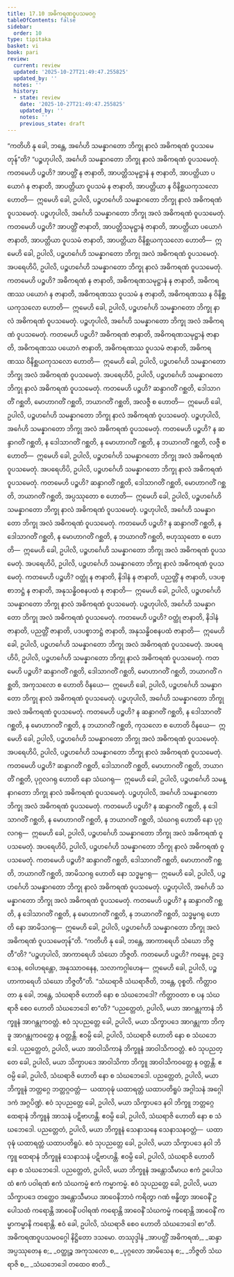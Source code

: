 ```yaml
---
title: 17.10 အဓိကရဏဝူပသမဝဂ္ဂ
tableOfContents: false
sidebar:
  order: 10
type: tipitaka
basket: vi
book: pari
review:
  current: review
  updated: '2025-10-27T21:49:47.255825'
  updated_by: ''
  notes: ''
  history:
  - state: review
    date: '2025-10-27T21:49:47.255825'
    updated_by: ''
    notes: ''
    previous_state: draft
---
```



<ReviewStatus review={frontmatter.review} showDetails={true} />

<HypothesisAnnotation frontmatter={frontmatter} />

<DynamicBreadcrumb />

<Division number="457" book="pari" e="ch" v="5" p="346">

<Paragraph number="2124" book="pari">
“ကတိဟိ နု ခေါ, ဘန္တေ, အင်္ဂေဟိ သမန္နာဂတော ဘိက္ခု နာလံ အဓိကရဏံ ဝူပသမေတုန်”တိ?
</Paragraph>

<Paragraph number="2125" book="pari">
“ပဉ္စဟုပါလိ, အင်္ဂေဟိ သမန္နာဂတော ဘိက္ခု နာလံ အဓိကရဏံ ဝူပသမေတုံ. ကတမေဟိ ပဉ္စဟိ? အာပတ္တိံ န ဇာနာတိ, အာပတ္တိသမုဋ္ဌာနံ န ဇာနာတိ, အာပတ္တိယာ ပယောဂံ န ဇာနာတိ, အာပတ္တိယာ ဝူပသမံ န ဇာနာတိ, အာပတ္တိယာ န ဝိနိစ္ဆယကုသလော ဟောတိ—  ဣမေဟိ ခေါ, ဥပါလိ, ပဉ္စဟင်္ဂေဟိ သမန္နာဂတော ဘိက္ခု နာလံ အဓိကရဏံ ဝူပသမေတုံ. ပဉ္စဟုပါလိ, အင်္ဂေဟိ သမန္နာဂတော ဘိက္ခု အလံ အဓိကရဏံ ဝူပသမေတုံ. ကတမေဟိ ပဉ္စဟိ? အာပတ္တိံ ဇာနာတိ, အာပတ္တိသမုဋ္ဌာနံ ဇာနာတိ, အာပတ္တိယာ ပယောဂံ ဇာနာတိ, အာပတ္တိယာ ဝူပသမံ ဇာနာတိ, အာပတ္တိယာ ဝိနိစ္ဆယကုသလော ဟောတိ—  ဣမေဟိ ခေါ, ဥပါလိ, ပဉ္စဟင်္ဂေဟိ သမန္နာဂတော ဘိက္ခု အလံ အဓိကရဏံ ဝူပသမေတုံ.
</Paragraph>

<Paragraph number="2126" book="pari">
အပရေဟိပိ, ဥပါလိ, ပဉ္စဟင်္ဂေဟိ သမန္နာဂတော ဘိက္ခု နာလံ အဓိကရဏံ ဝူပသမေတုံ. ကတမေဟိ ပဉ္စဟိ? အဓိကရဏံ န ဇာနာတိ, အဓိကရဏသမုဋ္ဌာနံ န ဇာနာတိ, အဓိကရဏဿ ပယောဂံ န ဇာနာတိ, အဓိကရဏဿ ဝူပသမံ န ဇာနာတိ, အဓိကရဏဿ န ဝိနိစ္ဆယကုသလော ဟောတိ—  ဣမေဟိ ခေါ, ဥပါလိ, ပဉ္စဟင်္ဂေဟိ သမန္နာဂတော ဘိက္ခု နာလံ အဓိကရဏံ ဝူပသမေတုံ.
</Paragraph>

<Paragraph number="2127" book="pari">
ပဉ္စဟုပါလိ, အင်္ဂေဟိ သမန္နာဂတော ဘိက္ခု အလံ အဓိကရဏံ ဝူပသမေတုံ. ကတမေဟိ ပဉ္စဟိ? အဓိကရဏံ ဇာနာတိ, အဓိကရဏသမုဋ္ဌာနံ ဇာနာတိ, အဓိကရဏဿ ပယောဂံ ဇာနာတိ, အဓိကရဏဿ ဝူပသမံ ဇာနာတိ, အဓိကရဏဿ ဝိနိစ္ဆယကုသလော ဟောတိ—  ဣမေဟိ ခေါ, ဥပါလိ, ပဉ္စဟင်္ဂေဟိ သမန္နာဂတော ဘိက္ခု အလံ အဓိကရဏံ ဝူပသမေတုံ.
</Paragraph>

<Paragraph number="2128" book="pari">
အပရေဟိပိ, ဥပါလိ, ပဉ္စဟင်္ဂေဟိ သမန္နာဂတော ဘိက္ခု နာလံ အဓိကရဏံ ဝူပသမေတုံ. ကတမေဟိ ပဉ္စဟိ? ဆန္ဒာဂတိံ ဂစ္ဆတိ, ဒေါသာဂတိံ ဂစ္ဆတိ, မောဟာဂတိံ ဂစ္ဆတိ, ဘယာဂတိံ ဂစ္ဆတိ, အလဇ္ဇီ စ ဟောတိ—  ဣမေဟိ ခေါ, ဥပါလိ, ပဉ္စဟင်္ဂေဟိ သမန္နာဂတော ဘိက္ခု နာလံ အဓိကရဏံ ဝူပသမေတုံ. ပဉ္စဟုပါလိ, အင်္ဂေဟိ သမန္နာဂတော ဘိက္ခု အလံ အဓိကရဏံ ဝူပသမေတုံ. ကတမေဟိ ပဉ္စဟိ? န ဆန္ဒာဂတိံ ဂစ္ဆတိ, န ဒေါသာဂတိံ ဂစ္ဆတိ, န မောဟာဂတိံ ဂစ္ဆတိ, န ဘယာဂတိံ ဂစ္ဆတိ, လဇ္ဇီ စ ဟောတိ—  ဣမေဟိ ခေါ, ဥပါလိ, ပဉ္စဟင်္ဂေဟိ သမန္နာဂတော ဘိက္ခု အလံ အဓိကရဏံ ဝူပသမေတုံ.
</Paragraph>

<Paragraph number="2129" book="pari">
အပရေဟိပိ, ဥပါလိ, ပဉ္စဟင်္ဂေဟိ သမန္နာဂတော ဘိက္ခု နာလံ အဓိကရဏံ ဝူပသမေတုံ. ကတမေဟိ ပဉ္စဟိ? ဆန္ဒာဂတိံ ဂစ္ဆတိ, ဒေါသာဂတိံ ဂစ္ဆတိ, မောဟာဂတိံ ဂစ္ဆတိ, ဘယာဂတိံ ဂစ္ဆတိ, အပ္ပဿုတော စ ဟောတိ—  ဣမေဟိ ခေါ, ဥပါလိ, ပဉ္စဟင်္ဂေဟိ သမန္နာဂတော ဘိက္ခု နာလံ အဓိကရဏံ ဝူပသမေတုံ. ပဉ္စဟုပါလိ, အင်္ဂေဟိ သမန္နာဂတော ဘိက္ခု အလံ အဓိကရဏံ ဝူပသမေတုံ. ကတမေဟိ ပဉ္စဟိ? န ဆန္ဒာဂတိံ ဂစ္ဆတိ, န ဒေါသာဂတိံ ဂစ္ဆတိ, န မောဟာဂတိံ ဂစ္ဆတိ, န ဘယာဂတိံ ဂစ္ဆတိ, ဗဟုဿုတော စ ဟောတိ—  ဣမေဟိ ခေါ, ဥပါလိ, ပဉ္စဟင်္ဂေဟိ သမန္နာဂတော ဘိက္ခု အလံ အဓိကရဏံ ဝူပသမေတုံ.
</Paragraph>

<Paragraph number="2130" book="pari">
အပရေဟိပိ, ဥပါလိ, ပဉ္စဟင်္ဂေဟိ သမန္နာဂတော ဘိက္ခု နာလံ အဓိကရဏံ ဝူပသမေတုံ. ကတမေဟိ ပဉ္စဟိ? ဝတ္ထုံ န ဇာနာတိ, နိဒါနံ န ဇာနာတိ, ပညတ္တိံ န ဇာနာတိ, ပဒပစ္စာဘဋ္ဌံ န ဇာနာတိ, အနုသန္ဓိဝစနပထံ န ဇာနာတိ—  ဣမေဟိ ခေါ, ဥပါလိ, ပဉ္စဟင်္ဂေဟိ သမန္နာဂတော ဘိက္ခု နာလံ အဓိကရဏံ ဝူပသမေတုံ. ပဉ္စဟုပါလိ, အင်္ဂေဟိ သမန္နာဂတော ဘိက္ခု အလံ အဓိကရဏံ ဝူပသမေတုံ. ကတမေဟိ ပဉ္စဟိ? ဝတ္ထုံ ဇာနာတိ, နိဒါနံ ဇာနာတိ, ပညတ္တိံ ဇာနာတိ, ပဒပစ္စာဘဋ္ဌံ ဇာနာတိ, အနုသန္ဓိဝစနပထံ ဇာနာတိ—  ဣမေဟိ ခေါ, ဥပါလိ, ပဉ္စဟင်္ဂေဟိ သမန္နာဂတော ဘိက္ခု အလံ အဓိကရဏံ ဝူပသမေတုံ.
</Paragraph>

<Paragraph number="2131" book="pari">
အပရေဟိပိ, ဥပါလိ, ပဉ္စဟင်္ဂေဟိ သမန္နာဂတော ဘိက္ခု နာလံ အဓိကရဏံ ဝူပသမေတုံ. ကတမေဟိ ပဉ္စဟိ? ဆန္ဒာဂတိံ ဂစ္ဆတိ, ဒေါသာဂတိံ ဂစ္ဆတိ, မောဟာဂတိံ ဂစ္ဆတိ, ဘယာဂတိံ ဂစ္ဆတိ, အကုသလော စ ဟောတိ ဝိနယေ—  ဣမေဟိ ခေါ, ဥပါလိ, ပဉ္စဟင်္ဂေဟိ သမန္နာဂတော ဘိက္ခု နာလံ အဓိကရဏံ ဝူပသမေတုံ. ပဉ္စဟုပါလိ, အင်္ဂေဟိ သမန္နာဂတော ဘိက္ခု အလံ အဓိကရဏံ ဝူပသမေတုံ. ကတမေဟိ ပဉ္စဟိ? န ဆန္ဒာဂတိံ ဂစ္ဆတိ, န ဒေါသာဂတိံ ဂစ္ဆတိ, န မောဟာဂတိံ ဂစ္ဆတိ, န ဘယာဂတိံ ဂစ္ဆတိ, ကုသလော စ ဟောတိ ဝိနယေ—  ဣမေဟိ ခေါ, ဥပါလိ, ပဉ္စဟင်္ဂေဟိ သမန္နာဂတော ဘိက္ခု အလံ အဓိကရဏံ ဝူပသမေတုံ.
</Paragraph>

<Paragraph number="2132" book="pari">
အပရေဟိပိ, ဥပါလိ, ပဉ္စဟင်္ဂေဟိ သမန္နာဂတော ဘိက္ခု နာလံ အဓိကရဏံ ဝူပသမေတုံ. ကတမေဟိ ပဉ္စဟိ? ဆန္ဒာဂတိံ ဂစ္ဆတိ, ဒေါသာဂတိံ ဂစ္ဆတိ, မောဟာဂတိံ ဂစ္ဆတိ, ဘယာဂတိံ ဂစ္ဆတိ, ပုဂ္ဂလဂရု ဟောတိ နော သံဃဂရု—  ဣမေဟိ ခေါ, ဥပါလိ, ပဉ္စဟင်္ဂေဟိ သမန္နာဂတော ဘိက္ခု နာလံ အဓိကရဏံ ဝူပသမေတုံ. ပဉ္စဟုပါလိ, အင်္ဂေဟိ သမန္နာဂတော ဘိက္ခု အလံ အဓိကရဏံ ဝူပသမေတုံ. ကတမေဟိ ပဉ္စဟိ? န ဆန္ဒာဂတိံ ဂစ္ဆတိ, န ဒေါသာဂတိံ ဂစ္ဆတိ, န မောဟာဂတိံ ဂစ္ဆတိ, န ဘယာဂတိံ ဂစ္ဆတိ, သံဃဂရု ဟောတိ နော ပုဂ္ဂလဂရု—  ဣမေဟိ ခေါ, ဥပါလိ, ပဉ္စဟင်္ဂေဟိ သမန္နာဂတော ဘိက္ခု အလံ အဓိကရဏံ ဝူပသမေတုံ.
</Paragraph>

<Paragraph number="2133" book="pari">
အပရေဟိပိ, ဥပါလိ, ပဉ္စဟင်္ဂေဟိ သမန္နာဂတော ဘိက္ခု နာလံ အဓိကရဏံ ဝူပသမေတုံ. ကတမေဟိ ပဉ္စဟိ? ဆန္ဒာဂတိံ ဂစ္ဆတိ, ဒေါသာဂတိံ ဂစ္ဆတိ, မောဟာဂတိံ ဂစ္ဆတိ, ဘယာဂတိံ ဂစ္ဆတိ, အာမိသဂရု ဟောတိ နော သဒ္ဓမ္မဂရု—  ဣမေဟိ ခေါ, ဥပါလိ, ပဉ္စဟင်္ဂေဟိ သမန္နာဂတော ဘိက္ခု နာလံ အဓိကရဏံ ဝူပသမေတုံ. ပဉ္စဟုပါလိ, အင်္ဂေဟိ သမန္နာဂတော ဘိက္ခု အလံ အဓိကရဏံ ဝူပသမေတုံ. ကတမေဟိ ပဉ္စဟိ? န ဆန္ဒာဂတိံ ဂစ္ဆတိ, န ဒေါသာဂတိံ ဂစ္ဆတိ, န မောဟာဂတိံ ဂစ္ဆတိ, န ဘယာဂတိံ ဂစ္ဆတိ, သဒ္ဓမ္မဂရု ဟောတိ နော အာမိသဂရု—  ဣမေဟိ ခေါ, ဥပါလိ, ပဉ္စဟင်္ဂေဟိ သမန္နာဂတော ဘိက္ခု အလံ အဓိကရဏံ ဝူပသမေတုန်”တိ.
</Paragraph>

</Division>
<Division number="458" book="pari" e="ch" v="5" p="349">

<Paragraph number="2134" book="pari">
“ကတိဟိ နု ခေါ, ဘန္တေ, အာကာရေဟိ သံဃော ဘိဇ္ဇတီ”တိ? “ပဉ္စဟုပါလိ, အာကာရေဟိ သံဃော ဘိဇ္ဇတိ. ကတမေဟိ ပဉ္စဟိ? ကမ္မေန, ဥဒ္ဒေသေန, ဝေါဟရန္တော, အနုဿာဝနေန, သလာကဂ္ဂါဟေန—  ဣမေဟိ ခေါ, ဥပါလိ, ပဉ္စဟာကာရေဟိ သံဃော ဘိဇ္ဇတီ”တိ.
</Paragraph>

<Paragraph number="2135" book="pari">
“သံဃရာဇိ သံဃရာဇီတိ, ဘန္တေ, ဝုစ္စတိ. ကိတ္တာဝတာ နု ခေါ, ဘန္တေ, သံဃရာဇိ ဟောတိ နော စ သံဃဘေဒေါ? ကိတ္တာဝတာ စ ပန သံဃရာဇိ စေဝ ဟောတိ သံဃဘေဒေါ စာ”တိ? “ပညတ္တေတံ, ဥပါလိ, မယာ အာဂန္တုကာနံ ဘိက္ခူနံ အာဂန္တုကဝတ္တံ. ဧဝံ သုပညတ္တေ ခေါ, ဥပါလိ, မယာ သိက္ခာပဒေ အာဂန္တုကာ ဘိက္ခူ အာဂန္တုကဝတ္တေ န ဝတ္တန္တိ. ဧဝမ္ပိ ခေါ, ဥပါလိ, သံဃရာဇိ ဟောတိ နော စ သံဃဘေဒေါ. ပညတ္တေတံ, ဥပါလိ, မယာ အာဝါသိကာနံ ဘိက္ခူနံ အာဝါသိကဝတ္တံ. ဧဝံ သုပညတ္တေ ခေါ, ဥပါလိ, မယာ သိက္ခာပဒေ အာဝါသိကာ ဘိက္ခူ အာဝါသိကဝတ္တေ န ဝတ္တန္တိ. ဧဝမ္ပိ ခေါ, ဥပါလိ, သံဃရာဇိ ဟောတိ နော စ သံဃဘေဒေါ. ပညတ္တေတံ, ဥပါလိ, မယာ ဘိက္ခူနံ ဘတ္တဂ္ဂေ ဘတ္တဂ္ဂဝတ္တံ—  ယထာဝုဍ္ဎံ ယထာရတ္တံ ယထာပတိရူပံ အဂ္ဂါသနံ အဂ္ဂေါဒကံ အဂ္ဂပိဏ္ဍံ. ဧဝံ သုပညတ္တေ ခေါ, ဥပါလိ, မယာ သိက္ခာပဒေ နဝါ ဘိက္ခူ ဘတ္တဂ္ဂေ ထေရာနံ ဘိက္ခူနံ အာသနံ ပဋိဗာဟန္တိ. ဧဝမ္ပိ ခေါ, ဥပါလိ, သံဃရာဇိ ဟောတိ နော စ သံဃဘေဒေါ. ပညတ္တေတံ, ဥပါလိ, မယာ ဘိက္ခူနံ သေနာသနေ သေနာသနဝတ္တံ—  ယထာဝုဍ္ဎံ ယထာရတ္တံ ယထာပတိရူပံ. ဧဝံ သုပညတ္တေ ခေါ, ဥပါလိ, မယာ သိက္ခာပဒေ နဝါ ဘိက္ခူ ထေရာနံ ဘိက္ခူနံ သေနာသနံ ပဋိဗာဟန္တိ. ဧဝမ္ပိ ခေါ, ဥပါလိ, သံဃရာဇိ ဟောတိ နော စ သံဃဘေဒေါ. ပညတ္တေတံ, ဥပါလိ, မယာ ဘိက္ခူနံ အန္တောသီမာယ ဧကံ ဥပေါသထံ ဧကံ ပဝါရဏံ ဧကံ သံဃကမ္မံ ဧကံ ကမ္မာကမ္မံ. ဧဝံ သုပညတ္တေ ခေါ, ဥပါလိ, မယာ သိက္ခာပဒေ တတ္ထေဝ အန္တောသီမာယ အာဝေနိဘာဝံ ကရိတွာ ဂဏံ ဗန္ဓိတွာ အာဝေနိံ ဥပေါသထံ ကရောန္တိ အာဝေနိံ ပဝါရဏံ ကရောန္တိ အာဝေနိံ သံဃကမ္မံ ကရောန္တိ အာဝေနိံ ကမ္မာကမ္မာနိ ကရောန္တိ. ဧဝံ ခေါ, ဥပါလိ, သံဃရာဇိ စေဝ ဟောတိ သံဃဘေဒေါ စာ”တိ.

</Paragraph>
</Division>

<Paragraph number="2136" type="center" book="pari">
အဓိကရဏဝူပသမဝဂ္ဂေါ နိဋ္ဌိတော ဒသမော.



</Paragraph>

<Paragraph number="2137" type="center" book="pari">
တဿုဒ္ဒါနံ


</Paragraph>

<Paragraph number="2138" type="verses" book="pari">
_အာပတ္တိံ အဓိကရဏံ,_  
_ဆန္ဒာ အပ္ပဿုတေန စ;_  
_ဝတ္ထုဉ္စ အကုသလော စ,_  
_ပုဂ္ဂလော အာမိသေန စ;_  
_ဘိဇ္ဇတိ သံဃရာဇိ စ,_  
_သံဃဘေဒေါ တထေဝ စာတိ._
</Paragraph>
